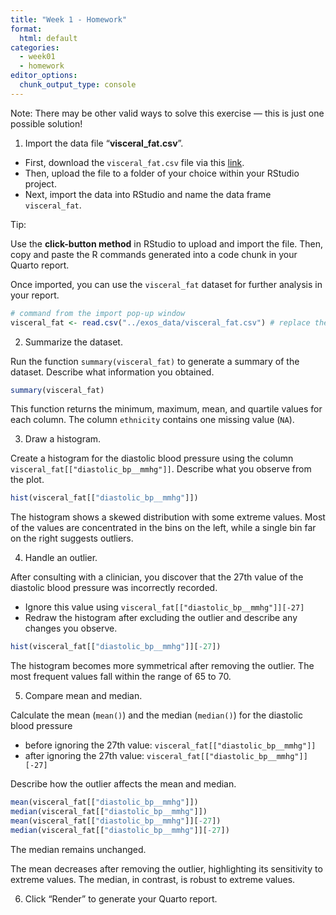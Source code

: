 ```yaml
---
title: "Week 1 - Homework"
format: 
  html: default
categories: 
  - week01
  - homework
editor_options: 
  chunk_output_type: console
---
```


Note: There may be other valid ways to solve this exercise — this is just one possible solution!

1. Import the data file "**visceral_fat.csv**".

  - First, download the `visceral_fat.csv` file via this [link](https://raw.githubusercontent.com/InforBio/IOC/refs/heads/main/ioc_r/exos_data/visceral_fat.csv).
  - Then, upload the file to a folder of your choice within your RStudio project.
  - Next, import the data into RStudio and name the data frame `visceral_fat`. 

Tip:

Use the **click-button method** in RStudio to upload and import the file. Then, copy and paste the R commands generated into a code chunk in your Quarto report.

Once imported, you can use the `visceral_fat` dataset for further analysis in your report.

```r
# command from the import pop-up window
visceral_fat <- read.csv("../exos_data/visceral_fat.csv") # replace the path by your own
```

2. Summarize the dataset.

Run the function `summary(visceral_fat)` to generate a summary of the dataset. Describe what information you obtained.

```r
summary(visceral_fat)
```

This function returns the minimum, maximum, mean, and quartile values for each column.
The column `ethnicity` contains one missing value (`NA`).

3. Draw a histogram.

Create a histogram for the diastolic blood pressure using the column `visceral_fat[["diastolic_bp__mmhg"]]`. Describe what you observe from the plot.

```r
hist(visceral_fat[["diastolic_bp__mmhg"]])
```

The histogram shows a skewed distribution with some extreme values. Most of the values are concentrated in the bins on the left, while a single bin far on the right suggests outliers.

4. Handle an outlier.

After consulting with a clinician, you discover that the 27th value of the diastolic blood pressure was incorrectly recorded.

  - Ignore this value using `visceral_fat[["diastolic_bp__mmhg"]][-27]`
  - Redraw the histogram after excluding the outlier and describe any changes you observe.

```r
hist(visceral_fat[["diastolic_bp__mmhg"]][-27])
```

The histogram becomes more symmetrical after removing the outlier.
The most frequent values fall within the range of 65 to 70.

5. Compare mean and median.

Calculate the mean (`mean()`) and the median (`median()`) for the diastolic blood pressure

  - before ignoring the 27th value: `visceral_fat[["diastolic_bp__mmhg"]]` 
  - after ignoring the 27th value: `visceral_fat[["diastolic_bp__mmhg"]][-27]`
  
Describe how the outlier affects the mean and median.

```r
mean(visceral_fat[["diastolic_bp__mmhg"]])
median(visceral_fat[["diastolic_bp__mmhg"]])
mean(visceral_fat[["diastolic_bp__mmhg"]][-27])
median(visceral_fat[["diastolic_bp__mmhg"]][-27])
```

The median remains unchanged.

The mean decreases after removing the outlier,
highlighting its sensitivity to extreme values.
The median, in contrast, is robust to extreme values.

6. Click "Render" to generate your Quarto report.
